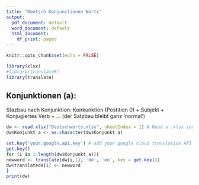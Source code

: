 ```yaml
---
title: "Deutsch Konjunctionen Worts"
output:
  pdf_document: default
  word_document: default
  html_document:
    df_print: paged
---
```


```r
knitr::opts_chunk$set(echo = FALSE)
```

```r
library(xlsx)
#library(translateR)
library(translate)
```


## Konjunktionen (a):

Stazbau nach Konjunktion:
Konkunktion (Postition 0) + Subjekt + Konjugiertes Verb + ... (der Satzbau bleibt ganz 'normal')
```r
dw <- read.xlsx("Deutschworts.xlsx", sheetIndex = 1) # Read a .xlsx contains words in a column you want to translate, in this case its a column call"Deutschworts.xlsx" has a column "Konjunkt_a" to be translated
dw$Konjunkt_a <- as.character(dw$Konjunkt_a)

```

```r
set.key('your.google.api.key') # add your google cloud translation API key
get.key()
for (i in 1:length(dw$Konjunkt_a)){
newword <- translate(dw[i,1], 'de', 'en', key = get.key())
dw$translateda[i] <- newword
}
print(dw)

```






